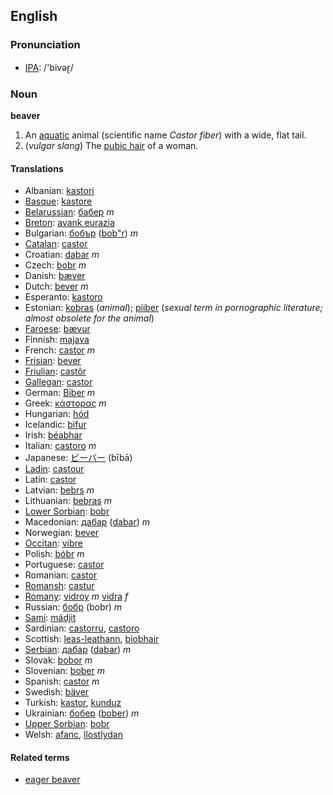 ==English==
=== Pronunciation ===
*[[w:IPA|IPA]]: /'bivəɽ/

===Noun===
'''beaver'''

#An [[aquatic]] animal (scientific name ''Castor fiber'') with a wide, flat tail.
#(''vulgar slang'') The [[pubic hair]] of a woman.

====Translations====
*Albanian: [[kastori]]
*[[Basque]]: [[kastore]]
*[[Belarussian]]: [[бабер]] ''m''
*[[Breton]]: [[avank eurazia]]
*Bulgarian: [[бобър]] ([[bob"r]]) ''m''
*[[Catalan]]: [[castor]]
*Croatian: [[dabar]] ''m''
*Czech: [[bobr]] ''m''
*Danish: [[bæver]]
*Dutch: [[bever]] ''m''
*Esperanto: [[kastoro]]
*Estonian: [[kobras]] (''animal''); [[piiber]] (''sexual term in pornographic literature; almost obsolete for the animal'')  
*[[Faroese]]: [[bævur]]
*Finnish: [[majava]]
*French: [[castor]] ''m''
*[[Frisian]]: [[bever]]
*[[Friulian]]: [[castôr]]
*[[Gallegan]]: [[castor]]
*German: [[Biber]] ''m''
*Greek: [[κάστορας]] ''m''
*Hungarian: [[hód]]
*Icelandic: [[bifur]]
*Irish: [[béabhar]]
*Italian: [[castoro]] ''m''
*Japanese: [[ビーバー]] (bībā)
*[[Ladin]]: [[castour]]
*Latin: [[castor]] '' '' <!--do not put the scientific name here-->
*Latvian: [[bebrs]] ''m''
*Lithuanian: [[bebras]] ''m''
*[[Lower Sorbian]]: [[bobr]]
*Macedonian: [[дабар]] ([[dabar]]) ''m''
*Norwegian: [[bever]]
*[[Occitan]]: [[vibre]]
*Polish: [[bóbr]] ''m''
*Portuguese: [[castor]]
*Romanian: [[castor]]
*[[Romansh]]: [[castur]]
*[[Romany]]: [[vidroy]] ''m'' [[vidra]] ''f''
*Russian: [[бобр]] (bobr) ''m''
*[[Sami]]: [[mádjit]]
*Sardinian: [[castorru]], [[castoro]]
*Scottish: [[leas-leathann]], [[biobhair]]
*[[Serbian]]: [[дабар]] ([[dabar]]) ''m''
*Slovak: [[bobor]] ''m''
*Slovenian: [[bober]] ''m''
*Spanish: [[castor]] ''m''
*Swedish: [[bäver]]
*Turkish: [[kastor]], [[kunduz]]
*Ukrainian: [[бобер]] ([[bober]]) ''m''
*[[Upper Sorbian]]: [[bobr]]
*Welsh: [[afanc]], [[llostlydan]]

====Related terms====
*[[eager beaver]]